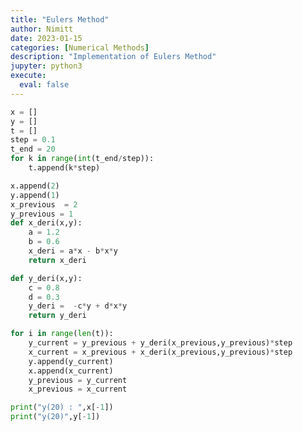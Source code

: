 ```yaml
---
title: "Eulers Method"
author: Nimitt
date: 2023-01-15
categories: [Numerical Methods]
description: "Implementation of Eulers Method"
jupyter: python3
execute:
  eval: false  
---
```


```python
x = []
y = []
t = []
step = 0.1
t_end = 20
for k in range(int(t_end/step)):
    t.append(k*step)

x.append(2)
y.append(1)
x_previous  = 2
y_previous = 1
def x_deri(x,y):
    a = 1.2 
    b = 0.6
    x_deri = a*x - b*x*y
    return x_deri

def y_deri(x,y):
    c = 0.8
    d = 0.3
    y_deri =  -c*y + d*x*y
    return y_deri

for i in range(len(t)):
    y_current = y_previous + y_deri(x_previous,y_previous)*step
    x_current = x_previous + x_deri(x_previous,y_previous)*step
    y.append(y_current)
    x.append(x_current)
    y_previous = y_current
    x_previous = x_current

print("y(20) : ",x[-1])
print("y(20)",y[-1])

```

